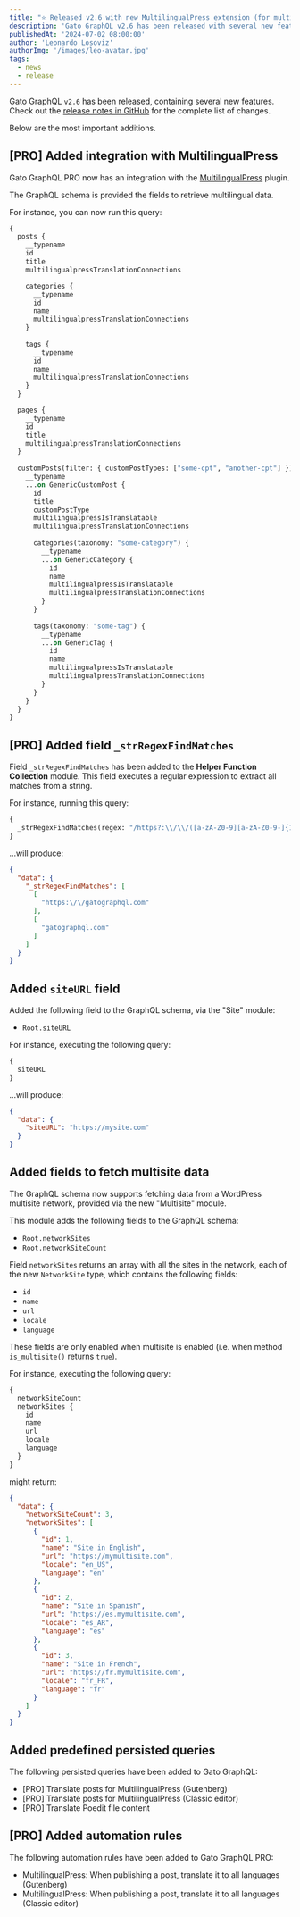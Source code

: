 ```yaml
---
title: "⭐️ Released v2.6 with new MultilingualPress extension (for multilingual sites)"
description: 'Gato GraphQL v2.6 has been released with several new features and improvements'
publishedAt: '2024-07-02 08:00:00'
author: 'Leonardo Losoviz'
authorImg: '/images/leo-avatar.jpg'
tags:
  - news
  - release
---
```


Gato GraphQL `v2.6` has been released, containing several new features. Check out the [release notes in GitHub](https://github.com/GatoGraphQL/GatoGraphQL/releases/tag/2.6.0) for the complete list of changes.

Below are the most important additions.

## [PRO] Added integration with MultilingualPress

Gato GraphQL PRO now has an integration with the [MultilingualPress](https://multilingualpress.org/) plugin.

The GraphQL schema is provided the fields to retrieve multilingual data.

For instance, you can now run this query:

```graphql
{
  posts {
    __typename
    id
    title
    multilingualpressTranslationConnections

    categories {
      __typename
      id
      name
      multilingualpressTranslationConnections
    }
    
    tags {
      __typename
      id
      name
      multilingualpressTranslationConnections
    }
  }

  pages {
    __typename
    id
    title
    multilingualpressTranslationConnections
  }
  
  customPosts(filter: { customPostTypes: ["some-cpt", "another-cpt"] }) {
    __typename
    ...on GenericCustomPost {
      id
      title
      customPostType
      multilingualpressIsTranslatable
      multilingualpressTranslationConnections
      
      categories(taxonomy: "some-category") {
        __typename
        ...on GenericCategory {
          id
          name
          multilingualpressIsTranslatable
          multilingualpressTranslationConnections
        }
      }
      
      tags(taxonomy: "some-tag") {
        __typename
        ...on GenericTag {
          id
          name
          multilingualpressIsTranslatable
          multilingualpressTranslationConnections
        }
      }
    }
  }
}
```

## [PRO] Added field `_strRegexFindMatches`

Field `_strRegexFindMatches` has been added to the **Helper Function Collection** module. This field executes a regular expression to extract all matches from a string.

For instance, running this query:

```graphql
{
  _strRegexFindMatches(regex: "/https?:\\/\\/([a-zA-Z0-9][a-zA-Z0-9-]{1,61}[a-zA-Z0-9]\\.[a-zA-Z]{2,})/", string: "In website https://gatographql.com there is more information")
}
```

...will produce:

```json
{
  "data": {
    "_strRegexFindMatches": [
      [
        "https:\/\/gatographql.com"
      ],
      [
        "gatographql.com"
      ]
    ]
  }
}
```

## Added `siteURL` field

Added the following field to the GraphQL schema, via the "Site" module:

- `Root.siteURL`

For instance, executing the following query:

```graphql
{
  siteURL
}
```

...will produce:

```json
{
  "data": {
    "siteURL": "https://mysite.com"
  }
}
```

## Added fields to fetch multisite data

The GraphQL schema now supports fetching data from a WordPress multisite network, provided via the new "Multisite" module.

This module adds the following fields to the GraphQL schema:

- `Root.networkSites`
- `Root.networkSiteCount`

Field `networkSites` returns an array with all the sites in the network, each of the new `NetworkSite` type, which contains the following fields:

- `id`
- `name`
- `url`
- `locale`
- `language`

These fields are only enabled when multisite is enabled (i.e. when method `is_multisite()` returns `true`).

For instance, executing the following query:

```graphql
{
  networkSiteCount
  networkSites {
    id
    name
    url
    locale
    language
  }
}
```

might return:

```json
{
  "data": {
    "networkSiteCount": 3,
    "networkSites": [
      {
        "id": 1,
        "name": "Site in English",
        "url": "https://mymultisite.com",
        "locale": "en_US",
        "language": "en"
      },
      {
        "id": 2,
        "name": "Site in Spanish",
        "url": "https://es.mymultisite.com",
        "locale": "es_AR",
        "language": "es"
      },
      {
        "id": 3,
        "name": "Site in French",
        "url": "https://fr.mymultisite.com",
        "locale": "fr_FR",
        "language": "fr"
      }
    ]
  }
}
```

## Added predefined persisted queries

The following persisted queries have been added to Gato GraphQL:

- [PRO] Translate posts for MultilingualPress (Gutenberg)
- [PRO] Translate posts for MultilingualPress (Classic editor)
- [PRO] Translate Poedit file content

## [PRO] Added automation rules

The following automation rules have been added to Gato GraphQL PRO:

- MultilingualPress: When publishing a post, translate it to all languages (Gutenberg)
- MultilingualPress: When publishing a post, translate it to all languages (Classic editor)
